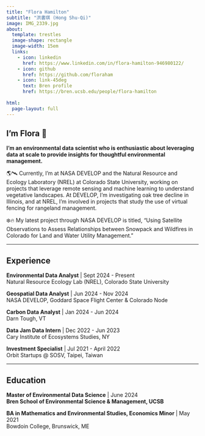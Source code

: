 ```yaml
---
title: "Flora Hamilton"
subtitle: "洪書琪 (Hong Shu-Qi)"
image: IMG_2339.jpg
about: 
  template: trestles
  image-shape: rectangle
  image-width: 15em
  links:
    - icon: linkedin
      href: https://www.linkedin.com/in/flora-hamilton-946980122/
    - icon: github
      href: https://github.com/floraham
    - icon: link-45deg
      text: Bren profile
      href: https://bren.ucsb.edu/people/flora-hamilton
      
html:
  page-layout: full
---
```


## I'm Flora 🌿

**I'm an environmental data scientist who is enthusiastic about leveraging data at scale to provide insights for thoughtful environmental management.**

🌎🛰️ Currently, I'm at NASA DEVELOP and the Natural Resource and Ecology Laboratory (NREL) at Colorado State University, working on projects that leverage remote sensing and machine learning to understand vegetative landscapes. At DEVELOP, I'm investigating oak tree decline in Illinois, and at NREL, I'm involved in projects that study the use of virtual fencing for rangeland management. 

❄️🔥 My latest project through NASA DEVELOP is titled, "Using Satellite Observations to Assess Relationships between Snowpack and Wildfires in Colorado for Land and Water Utility Management."



------------------------------------------------------------------------

## Experience

 **Environmental Data Analyst**  \| Sept 2024 - Present \
Natural Resource Ecology Lab (NREL), Colorado State University

 **Geospatial Data Analyst**  \| Jun 2024 - Nov 2024 \
NASA DEVELOP, Goddard Space Flight Center & Colorado Node

 **Carbon Data Analyst** \| Jan 2024 - Jun 2024 \
Darn Tough, VT 

 **Data Jam Data Intern** \| Dec 2022 - Jun 2023 \
Cary Institute of Ecosystems Studies, NY

 **Investment Specialist** \| Jul 2021 - April 2022 \
Orbit Startups @ SOSV, Taipei, Taiwan

------------------------------------------------------------------------

## Education

**Master of Environmental Data Science** | June 2024 \
**Bren School of Environmental Science & Management, UCSB** \

**BA in Mathematics and Environmental Studies, Economics Minor** | May 2021 \
Bowdoin College, Brunswick, ME 

